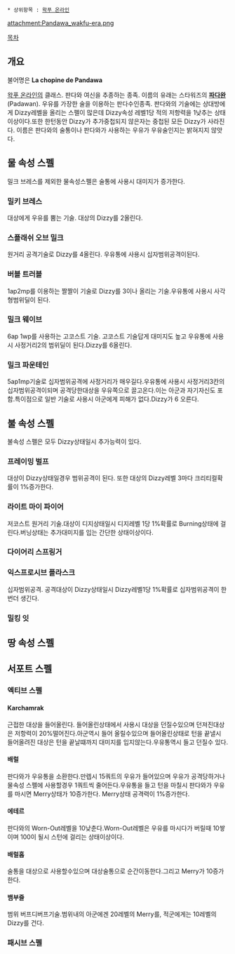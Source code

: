  * 상위항목 : [[왁푸 온라인]]

{{{+1 '''Pandawa's Pint'''}}}

attachment:Pandawa_wakfu-era.png

[[목차]]
== 개요 ==
불어명은 '''La chopine de Pandawa'''

[[왁푸 온라인]]의 클래스. 
판다와 여신을 추종하는 종족. 이름의 유래는 스타워즈의 '''[[파다완]]''' (Padawan).  
우유를 가장한 술을 이용하는 판다수인종족. 판다와의 기술에는 상대방에게 Dizzy레벨을 올리는 스펠이 많은데 Dizzy속성 레벨1당 적의 저항력을 1낮추는 상태이상이다.또한 한턴동안 Dizzy가 추가중첩되지 않은자는 중첩된 모든 Dizzy가 사라진다. 이름은 판다와의 술통이나 판다와가 사용하는 우유가 우유술인지는 밝혀지지 않앗다.
== 물 속성 스펠 ==
밀크 브레스를 제외한 물속성스펠은 술통에 사용시 대미지가 증가한다.
=== 밀키 브레스 ===
대상에게 우유를 뿜는 기술. 대상의 Dizzy를 2올린다.
=== 스플래쉬 오브 밀크 ===
원거리 공격기술로 Dizzy를 4올린다. 우유통에 사용시 십자범위공격이된다.
=== 버블 트러블 ===
1ap2mp를 이용하는 짤짤이 기술로 Dizzy를 3이나 올리는 기술.우유통에 사용시 사각형범위딜이 된다.
=== 밀크 웨이브 ===
6ap 1wp를 사용하는 고코스트 기술. 고코스트 기술답게 대미지도 높고 우유통에 사용시 사정거리2의 범위딜이 된다.Dizzy를 6올린다.
=== 밀크 파운테인 ===
5ap1mp기술로 십자범위공격에 사정거리가 매우길다.우유통에 사용시 사정거리3칸의 십자범위공격이되며 공격당한대상을 우유쪽으로 끌고온다.이는 아군과 자기자신도 포함.특이점으로 일반 기술로 사용시 아군에게 피해가 없다.Dizzy가 6 오른다.
== 불 속성 스펠 ==
불속성 스펠은 모두 Dizzy상태일시 추가능력이 있다.
=== 프레이밍 벌프 ===
대상이 Dizzy상태일경우 범위공격이 된다. 또한 대상의 Dizzy레벨 3마다 크리티컬확률이 1%증가한다.
=== 라이트 마이 파이어 ===
저코스트 원거리 기술.대상이 디지상태일시 디지레벨 1당 1%확률로 Burning상태에 걸린다.버닝상태는 추가대미지를 입는 간단한 상태이상이다.
=== 다이어리 스프링거 ===
=== 익스프로시브 플라스크 ===
십자범위공격. 공격대상이 Dizzy상태일시 Dizzy레벨1당 1%확률로 십자범위공격이 한번더 생긴다.
=== 밀킹 잇 ===
== 땅 속성 스펠 ==
== 서포트 스펠 ==
=== 엑티브 스펠 ===
==== Karchamrak ====
근접한 대상을 들어올린다. 들어올린상태에서 사용시 대상을 던질수있으며 던져진대상은 저항력이 20%떨어진다.아군역시 들어 올릴수있으며 들어올린상태로 턴을 끝낼시 들어올려진 대상은 턴을 끝날떄까지 대미지를 입지않는다.우유통역시 들고 던질수 있다.
==== 배럴 ====
판다와가 우유통을 소환한다.만렙시 15쿼트의 우유가 들어있으며 우유가 공격당하거나 물속성 스펠에 사용할경우 1쿼트씩 줄어든다.우유통을 들고 턴을 마칠시 판다와가 우유를 마시면 Merry상태가 10증가한다. Merry상태 공격력이 1%증가한다.
==== 에테르 ====
판다와의 Worn-Out레벨을 10낮춘다.Worn-Out레벨은 우유를 마시다가 버릴때 10쌓이며 100이 될시 스턴에 걸리는 상태이상이다.
==== 배럴홉 ====
술통을 대상으로 사용할수있으며 대상술통으로 순간이동한다.그리고 Merry가 10증가한다.
==== 뱀부즐 ====
범위 버프디버프기술.범위내의 아군에겐 20레벨의 Merry를, 적군에게는 10레벨의 Dizzy를 건다.
=== 패시브 스펠 ===
